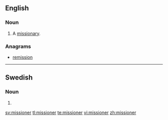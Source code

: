 ==English==

===Noun===
{{en-noun}}

# A [[missionary]].

===Anagrams===
* [[remission#English|remission]]

----

==Swedish==

===Noun===
{{head|sv|noun form}}

# {{sv-noun-form-indef-pl|mission}}

[[sv:missioner]]
[[tl:missioner]]
[[te:missioner]]
[[vi:missioner]]
[[zh:missioner]]